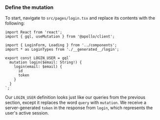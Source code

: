 ### Define the mutation

 To start, navigate to `src/pages/login.tsx` and replace its contents with the following:



```tsx:title=src/pages/login.tsx
import React from 'react'; 
import { gql, useMutation } from '@apollo/client'; 

import { LoginForm, Loading } from '../components'; 
import * as LoginTypes from './__generated__/login';

export const LOGIN_USER = gql`
  mutation login($email: String!) {
    login(email: $email) {
      id
      token
    }
  }
`;
```



Our `LOGIN_USER` definition looks just like our queries from the previous section, except it replaces the word `query` with `mutation`. We receive a server-generated `token` in the response from `login`, which represents the user's active session.

